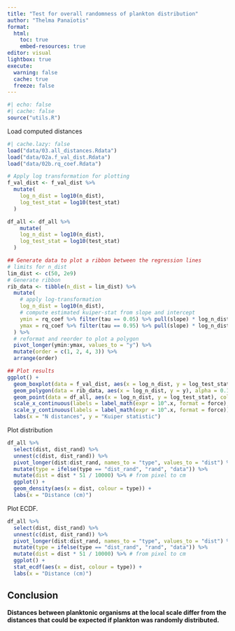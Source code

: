 ```yaml
---
title: "Test for overall randomness of plankton distribution"
author: "Thelma Panaïotis"
format: 
  html:
    toc: true
    embed-resources: true
editor: visual
lightbox: true
execute:
  warning: false
  cache: true
  freeze: false
---
```


```r
#| echo: false
#| cache: false
source("utils.R")
```

Load computed distances

```r
#| cache.lazy: false
load("data/03.all_distances.Rdata")
load("data/02a.f_val_dist.Rdata")
load("data/02b.rq_coef.Rdata")

# Apply log transformation for plotting
f_val_dist <- f_val_dist %>% 
  mutate(
    log_n_dist = log10(n_dist),
    log_test_stat = log10(test_stat)
  )

df_all <- df_all %>% 
    mutate(
    log_n_dist = log10(n_dist),
    log_test_stat = log10(test_stat)
  )
```

```r
## Generate data to plot a ribbon between the regression lines
# limits for n_dist
lim_dist <- c(50, 2e9)
# Generate ribbon
rib_data <- tibble(n_dist = lim_dist) %>% 
  mutate(
    # apply log-transformation
    log_n_dist = log10(n_dist),
    # compute estimated kuiper-stat from slope and intercept
    ymin = rq_coef %>% filter(tau == 0.05) %>% pull(slope) * log_n_dist + rq_coef %>% filter(tau == 0.05) %>% pull(intercept),
    ymax = rq_coef %>% filter(tau == 0.95) %>% pull(slope) * log_n_dist + rq_coef %>% filter(tau == 0.95) %>% pull(intercept)
  ) %>% 
  # reformat and reorder to plot a polygon
  pivot_longer(ymin:ymax, values_to = "y") %>% 
  mutate(order = c(1, 2, 4, 3)) %>% 
  arrange(order)

## Plot results
ggplot() +
  geom_boxplot(data = f_val_dist, aes(x = log_n_dist, y = log_test_stat, group = log_n_dist), colour = "gray") +
  geom_polygon(data = rib_data, aes(x = log_n_dist, y = y), alpha = 0.1) +
  geom_point(data = df_all, aes(x = log_n_dist, y = log_test_stat), colour = "red") +
  scale_x_continuous(labels = label_math(expr = 10^.x, format = force), expand = c(0, 0)) +
  scale_y_continuous(labels = label_math(expr = 10^.x, format = force)) +
  labs(x = "N distances", y = "Kuiper statistic")

```

Plot distribution

```r
df_all %>% 
  select(dist, dist_rand) %>% 
  unnest(c(dist, dist_rand)) %>% 
  pivot_longer(dist:dist_rand, names_to = "type", values_to = "dist") %>% 
  mutate(type = ifelse(type == "dist_rand", "rand", "data")) %>% 
  mutate(dist = dist * 51 / 10000) %>% # from pixel to cm
  ggplot() + 
  geom_density(aes(x = dist, colour = type)) +
  labs(x = "Distance (cm)")
```

Plot ECDF.

```r
df_all %>% 
  select(dist, dist_rand) %>% 
  unnest(c(dist, dist_rand)) %>% 
  pivot_longer(dist:dist_rand, names_to = "type", values_to = "dist") %>% 
  mutate(type = ifelse(type == "dist_rand", "rand", "data")) %>% 
  mutate(dist = dist * 51 / 10000) %>% # from pixel to cm
  ggplot() + 
  stat_ecdf(aes(x = dist, colour = type)) +
  labs(x = "Distance (cm)")
```

::: {.callout-note icon="false"}
## Conclusion

**Distances between planktonic organisms at the local scale differ from the distances that could be expected if plankton was randomly distributed.**
:::
